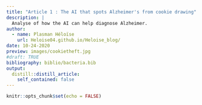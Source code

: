 ```yaml
---
title: "Article 1 : The AI that spots Alzheimer's from cookie drawing"
description: |
  Analyse of how the AI can help diagnose Alzheimer.
author:
  - name: Plasman Héloïse
    url: Heloise04.github.io/Heloise_blog/
date: 10-24-2020
preview: images/cookietheft.jpg
#draft: TRUE
bibliography: biblio/bacteria.bib
output:
  distill::distill_article:
    self_contained: false
---
```


```r
knitr::opts_chunk$set(echo = FALSE)
```



